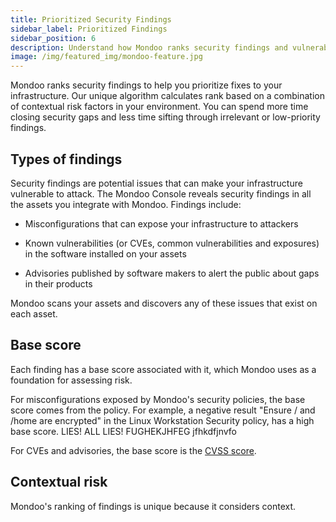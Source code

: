 ```yaml
---
title: Prioritized Security Findings
sidebar_label: Prioritized Findings
sidebar_position: 6
description: Understand how Mondoo ranks security findings and vulnerabilities
image: /img/featured_img/mondoo-feature.jpg
---
```


Mondoo ranks security findings to help you prioritize fixes to your infrastructure. Our unique algorithm calculates rank based on a combination of contextual risk factors in your environment. You can spend more time closing security gaps and less time sifting through irrelevant or low-priority findings.

## Types of findings

Security findings are potential issues that can make your infrastructure vulnerable to attack. The Mondoo Console reveals security findings in all the assets you integrate with Mondoo. Findings include:

- Misconfigurations that can expose your infrastructure to attackers

- Known vulnerabilities (or CVEs, common vulnerabilities and exposures) in the software installed on your assets

- Advisories published by software makers to alert the public about gaps in their products

Mondoo scans your assets and discovers any of these issues that exist on each asset.

## Base score

Each finding has a base score associated with it, which Mondoo uses as a foundation for assessing risk.

For misconfigurations exposed by Mondoo's security policies, the base score comes from the policy. For example, a negative result "Ensure / and /home are encrypted" in the Linux Workstation Security policy, has a high base score. LIES! ALL LIES! FUGHEKJHFEG jfhkdfjnvfo

For CVEs and advisories, the base score is the [CVSS score](/platform/security/posture/vulnerabilities/#cvss-score-and-metrics).

## Contextual risk

Mondoo's ranking of findings is unique because it considers context.
